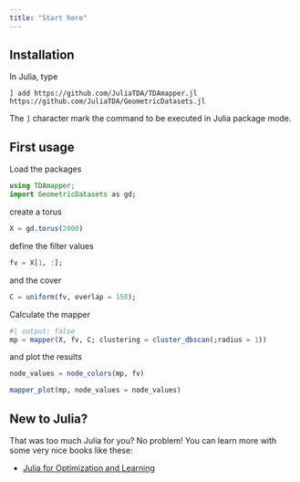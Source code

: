 ```yaml
---
title: "Start here"
---
```


## Installation

In Julia, type 

```
] add https://github.com/JuliaTDA/TDAmapper.jl https://github.com/JuliaTDA/GeometricDatasets.jl
```

The `]` character mark the command to be executed in Julia package mode.

## First usage

Load the packages

```julia
using TDAmapper;
import GeometricDatasets as gd;
```

create a torus

```julia
X = gd.torus(2000)
```

define the filter values

```julia
fv = X[1, :];
```

and the cover

```julia
C = uniform(fv, overlap = 150);
```

Calculate the mapper

```julia
#| output: false
mp = mapper(X, fv, C; clustering = cluster_dbscan(;radius = 1))
```

and plot the results

```julia
node_values = node_colors(mp, fv)

mapper_plot(mp, node_values = node_values)
```

## New to Julia?

That was too much Julia for you? No problem! You can learn more with some very nice books like these:

- [Julia for Optimization and Learning](https://juliateachingctu.github.io/Julia-for-Optimization-and-Learning/stable/)